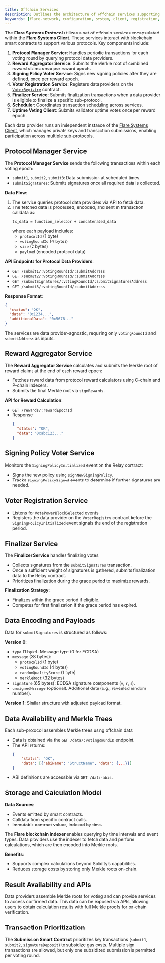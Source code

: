 ```yaml
---
title: Offchain Services
description: Outlines the architecture of offchain services supporting FSP.
keywords: [flare-network, configuration, system, client, registration, signing]
---
```


The **Flare Systems Protocol** utilizes a set of offchain services encapsulated within the **Flare Systems Client**.
These services interact with blockchain smart contracts to support various protocols.
Key components include:

1. **Protocol Manager Service**: Handles periodic transactions for each voting round by querying protocol data providers.
2. **Reward Aggregator Service**: Submits the Merkle root of combined reward claims once per reward epoch.
3. **Signing Policy Voter Service**: Signs new signing policies after they are defined, once per reward epoch.
4. **Voter Registration Service**: Registers data providers on the [`VoterRegistry`](/network/fsp/solidity-reference/IVoterRegistry) contract.
5. **Finalizer Service**: Submits finalization transactions when a data provider is eligible to finalize a specific sub-protocol.
6. **Scheduler**: Coordinates transaction scheduling across services.
7. **Uptime Voting Client**: Submits validator uptime votes once per reward epoch.

Each data provider runs an independent instance of the [Flare Systems Client](https://github.com/flare-foundation/flare-system-client), which manages private keys and transaction submissions, enabling participation across multiple sub-protocols.

## Protocol Manager Service

The **Protocol Manager Service** sends the following transactions within each voting epoch:

- `submit1`, `submit2`, `submit3`: Data submission at scheduled times.
- `submitSignatures`: Submits signatures once all required data is collected.

**Data Flow**:

1. The service queries protocol data providers via API to fetch data.
2. The fetched data is processed, encoded, and sent in transaction calldata as:
   ```
   tx_data = function_selector + concatenated_data
   ```
   where each payload includes:
   - `protocolId` (1 byte)
   - `votingRoundId` (4 bytes)
   - `size` (2 bytes)
   - `payload` (encoded protocol data)

**API Endpoints for Protocol Data Providers**:

- `GET /submit1/:votingRoundId/:submitAddress`
- `GET /submit2/:votingRoundId/:submitAddress`
- `GET /submitSignatures/:votingRoundId/:submitSignaturesAddress`
- `GET /submit3/:votingRoundId/:submitAddress`

**Response Format**:

```json
{
  "status": "OK",
  "data": "0x1234...",
  "additionalData": "0x5678..."
}
```

The services are data provider-agnostic, requiring only `votingRoundId` and `submitAddress` as inputs.

## Reward Aggregator Service

The **Reward Aggregator Service** calculates and submits the Merkle root of reward claims at the end of each reward epoch:

- Fetches reward data from protocol reward calculators using C-chain and P-chain indexers.
- Submits the final Merkle root via `signRewards`.

**API for Reward Calculation**:

- `GET /rewards/:rewardEpochId`
- Response:
  ```json
  {
    "status": "OK",
    "data": "0xabc123..."
  }
  ```

## Signing Policy Voter Service

Monitors the `SigningPolicyInitialized` event on the Relay contract:

- Signs the new policy using `signNewSigningPolicy`.
- Tracks `SigningPolicySigned` events to determine if further signatures are needed.

## Voter Registration Service

- Listens for `VotePowerBlockSelected` events.
- Registers the data provider on the `VoterRegistry` contract before the `SigningPolicyInitialized` event signals the end of the registration period.

## Finalizer Service

The **Finalizer Service** handles finalizing votes:

- Collects signatures from the `submitSignatures` transaction.
- Once a sufficient weight of signatures is gathered, submits finalization data to the Relay contract.
- Prioritizes finalization during the grace period to maximize rewards.

**Finalization Strategy**:

- Finalizes within the grace period if eligible.
- Competes for first finalization if the grace period has expired.

## Data Encoding and Payloads

Data for `submitSignatures` is structured as follows:

**Version 0**:

- `type` (1 byte): Message type (0 for ECDSA).
- `message` (38 bytes):
  - `protocolId` (1 byte)
  - `votingRoundId` (4 bytes)
  - `randomQualityScore` (1 byte)
  - `merkleRoot` (32 bytes)
- `signature` (65 bytes): ECDSA signature components (`v`, `r`, `s`).
- `unsignedMessage` (optional): Additional data (e.g., revealed random number).

**Version 1**: Similar structure with adjusted payload format.

## Data Availability and Merkle Trees

Each sub-protocol assembles Merkle trees using offchain data:

- Data is obtained via the `GET /data/:votingRoundID` endpoint.
- The API returns:
  ```json
  {
      "status": "OK",
      "data": [{"abiName": "StructName", "data": {...}}]
  }
  ```
- ABI definitions are accessible via `GET /data-abis`.

## Storage and Calculation Model

**Data Sources**:

- Events emitted by smart contracts.
- Calldata from specific contract calls.
- Immutable contract values, indexed by time.

The **Flare blockchain indexer** enables querying by time intervals and event types.
Data providers use the indexer to fetch data and perform calculations, which are then encoded into Merkle roots.

**Benefits**:

- Supports complex calculations beyond Solidity’s capabilities.
- Reduces storage costs by storing only Merkle roots on-chain.

## Result Availability and APIs

Data providers assemble Merkle roots for voting and can provide services to access confirmed data.
This data can be exposed via APIs, allowing users to obtain calculation results with full Merkle proofs for on-chain verification.

## Transaction Prioritization

The **Submission Smart Contract** prioritizes key transactions (`submit1`, `submit2`, `signatureDeposit`) to subsidize gas costs. Multiple sign transactions are allowed, but only one subsidized submission is permitted per voting round.
